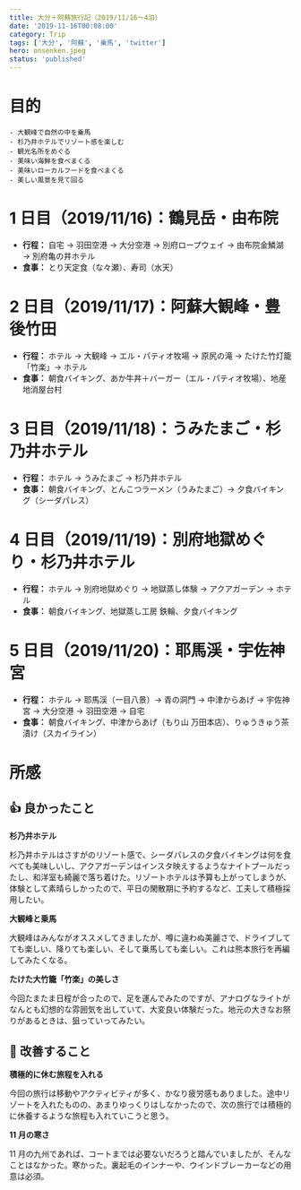```yaml
---
title: 大分＋阿蘇旅行記（2019/11/16～4泊）
date: '2019-11-16T00:08:00'
category: Trip
tags: ['大分', '阿蘇', '乗馬', 'twitter']
hero: onsenken.jpeg
status: 'published'
---
```


# 目的

```
- 大観峰で自然の中を乗馬
- 杉乃井ホテルでリゾート感を楽しむ
- 観光名所をめぐる
- 美味い海鮮を食べまくる
- 美味いローカルフードを食べまくる
- 美しい風景を見て回る
```

# 1 日目（2019/11/16)：鶴見岳・由布院

- **行程：** 自宅 → 羽田空港 → 大分空港 → 別府ロープウェイ → 由布院金鱗湖 → 別府亀の井ホテル
- **食事：** とり天定食（な々瀬）、寿司（水天）

<TwitterEmbed tweetId="1195554945082118144" />
<TwitterEmbed tweetId="1195601442716827649" />
<TwitterEmbed tweetId="1195668456474939392" />
<TwitterEmbed tweetId="1195669768331616256" />

# 2 日目（2019/11/17)：阿蘇大観峰・豊後竹田

- **行程：** ホテル → 大観峰 → エル・パティオ牧場 → 原尻の滝 → たけた竹灯籠「竹楽」→ ホテル
- **食事：** 朝食バイキング、あか牛丼＋バーガー（エル・パティオ牧場）、地産地消屋台村

<TwitterEmbed tweetId="1196341254369366016" />
<TwitterEmbed tweetId="1196344644012896257" />
<TwitterEmbed tweetId="1196347119398899714" />
<TwitterEmbed tweetId="1196350596619489281" />

# 3 日目（2019/11/18)：うみたまご・杉乃井ホテル

- **行程：** ホテル → うみたまご → 杉乃井ホテル
- **食事：** 朝食バイキング、とんこつラーメン（うみたまご）→ 夕食バイキング（シーダパレス）

<TwitterEmbed tweetId="1196366654868873216" />

# 4 日目（2019/11/19)：別府地獄めぐり・杉乃井ホテル

- **行程：** ホテル → 別府地獄めぐり → 地獄蒸し体験 → アクアガーデン → ホテル
- **食事：** 朝食バイキング、地獄蒸し工房 鉄輪、夕食バイキング

<TwitterEmbed tweetId="1196668320637829121" />
<TwitterEmbed tweetId="1196746840730767365" />
<TwitterEmbed tweetId="1196748768407764994" />
<TwitterEmbed tweetId="1196788680876154881" />
<TwitterEmbed tweetId="1196791832992088064" />

# 5 日目（2019/11/20)：耶馬渓・宇佐神宮

- **行程：** ホテル → 耶馬渓（一目八景）→ 青の洞門 → 中津からあげ → 宇佐神宮 → 大分空港 → 羽田空港 → 自宅
- **食事：** 朝食バイキング、中津からあげ（もり山 万田本店）、りゅうきゅう茶漬け（スカイライン）

<TwitterEmbed tweetId="1197124856925442048" />
<TwitterEmbed tweetId="1197126581753270280" />
<TwitterEmbed tweetId="1197127868897083392" />
<TwitterEmbed tweetId="1197132858109784064" />

# 所感

## 👍 良かったこと

**杉乃井ホテル**

杉乃井ホテルはさすがのリゾート感で、シーダパレスの夕食バイキングは何を食べても美味しいし、アクアガーデンはインスタ映えするようなナイトプールだったし、和洋室も綺麗で落ち着けた。リゾートホテルは予算も上がってしまうが、体験として素晴らしかったので、平日の閑散期に予約するなど、工夫して積極採用したい。

**大観峰と乗馬**

大観峰はみんながオススメしてきましたが、噂に違わぬ美麗さで、ドライブしてても楽しい、降りても楽しい、そして乗馬しても楽しい。これは熊本旅行を再編してみたくなる。

**たけた大竹籠「竹楽」の美しさ**

今回たまたま日程が合ったので、足を運んでみたのですが、アナログなライトがなんとも幻想的な雰囲気を出していて、大変良い体験だった。地元の大きなお祭りがあるときは、狙っていってみたい。

## 🤔 改善すること

**積極的に休む旅程を入れる**

今回の旅行は移動やアクティビティが多く、かなり疲労感もありました。途中リゾートを入れたものの、あまりゆっくりはしなかったので、次の旅行では積極的に休養するような旅程も入れていこうと思う。

**11 月の寒さ**

11 月の九州であれば、コートまでは必要ないだろうと踏んでいましたが、そんなことはなかった。寒かった。裏起毛のインナーや、ウインドブレーカーなどの用意は必須。

